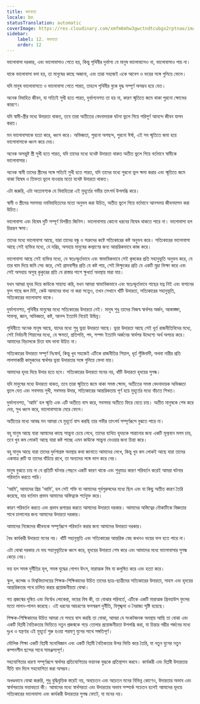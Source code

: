 ```yaml
---
title: বদান্যতা
locale: bn
statusTranslation: automatic
coverImage: https://res.cloudinary.com/xmfm6mhw3gwctndtcubgx2rptnae/image/upload/v1740337243/small_cover_educacion_fundamental_a051170f1c.webp
sidebar:
    label: 12. বদান্যতা
    order: 12
---
```

ভালোবাসা দরকার, এবং ভালোবাসাও পেতে হয়, কিন্তু পৃথিবীর দুর্ভাগ্য যে মানুষ ভালোবাসেও না, ভালোবাসাও পায় না।

যাকে ভালোবাসা বলা হয়, তা মানুষের কাছে অজানা, এবং তারা সহজেই একে আবেগ ও ভয়ের সঙ্গে গুলিয়ে ফেলে।

যদি মানুষ ভালোবাসতে ও ভালোবাসা পেতে পারত, তাহলে পৃথিবীর বুকে যুদ্ধ সম্পূর্ণ অসম্ভব হয়ে যেত।

অনেক বিবাহিত জীবন, যা সত্যিই সুখী হতে পারত, দুর্ভাগ্যবশত তা হয় না, কারণ স্মৃতিতে জমে থাকা পুরনো ক্ষোভের কারণে।

যদি স্বামী-স্ত্রীর মধ্যে উদারতা থাকত, তবে তারা অতীতের বেদনাদায়ক ঘটনা ভুলে গিয়ে পরিপূর্ণ আনন্দে জীবন যাপন করত।

মন ভালোবাসাকে হত্যা করে, ধ্বংস করে। অভিজ্ঞতা, পুরনো অপছন্দ, পুরনো ঈর্ষা, এই সব স্মৃতিতে জমা হয়ে ভালোবাসাকে ধ্বংস করে দেয়।

অনেক অসন্তুষ্ট স্ত্রী সুখী হতে পারত, যদি তাদের মধ্যে যথেষ্ট উদারতা থাকত অতীত ভুলে গিয়ে বর্তমানে স্বামীকে ভালোবাসার।

অনেক স্বামী তাদের স্ত্রীদের সঙ্গে সত্যিই সুখী হতে পারত, যদি তাদের মধ্যে পুরনো ভুল ক্ষমা করার এবং স্মৃতিতে জমে থাকা বিদ্বেষ ও তিক্ততা ভুলে যাওয়ার মতো যথেষ্ট উদারতা থাকত।

এটা জরুরি, এটা অত্যাবশ্যক যে বিবাহিতরা এই মুহূর্তের গভীর তাৎপর্য উপলব্ধি করে।

স্বামী ও স্ত্রীদের সবসময় নববিবাহিতদের মতো অনুভব করা উচিত, অতীত ভুলে গিয়ে বর্তমানে আনন্দময় জীবনযাপন করা উচিত।

ভালোবাসা এবং বিদ্বেষ দুটি সম্পূর্ণ বিপরীত জিনিস। ভালোবাসায় কোনো ধরনের বিদ্বেষ থাকতে পারে না। ভালোবাসা হল চিরন্তন ক্ষমা।

তাদের মধ্যে ভালোবাসা আছে, যারা তাদের বন্ধু ও শত্রুদের কষ্টে সত্যিকারের কষ্ট অনুভব করে। সত্যিকারের ভালোবাসা আছে সেই ব্যক্তির মধ্যে, যে দরিদ্র, অসহায় মানুষের কল্যাণের জন্য আন্তরিকভাবে কাজ করে।

ভালোবাসা আছে সেই ব্যক্তির মধ্যে, যে স্বতঃস্ফূর্তভাবে এবং স্বাভাবিকভাবে সেই কৃষকের প্রতি সহানুভূতি অনুভব করে, যে তার ঘাম দিয়ে জমি সেচ করে, সেই গ্রামবাসীর প্রতি যে কষ্ট পায়, সেই ভিক্ষুকের প্রতি যে একটি মুদ্রা ভিক্ষা করে এবং সেই অসহায় অসুস্থ কুকুরের প্রতি যে রাস্তার পাশে ক্ষুধার্ত অবস্থায় মারা যায়।

যখন আমরা হৃদয় দিয়ে কাউকে সাহায্য করি, যখন আমরা স্বাভাবিকভাবে এবং স্বতঃস্ফূর্তভাবে গাছের যত্ন নিই এবং বাগানের ফুল গাছে জল দিই, কেউ আমাদের বাধ্য না করা সত্ত্বেও, তখন সেখানে খাঁটি উদারতা, সত্যিকারের সহানুভূতি, সত্যিকারের ভালোবাসা থাকে।

দুর্ভাগ্যবশত, পৃথিবীর মানুষের মধ্যে সত্যিকারের উদারতা নেই। মানুষ শুধু তাদের নিজস্ব স্বার্থপর অর্জন, আকাঙ্ক্ষা, সাফল্য, জ্ঞান, অভিজ্ঞতা, কষ্ট, আনন্দ ইত্যাদি নিয়েই উদ্বিগ্ন।

পৃথিবীতে অনেক মানুষ আছে, যাদের মধ্যে শুধু ভুয়া উদারতা আছে। ভুয়া উদারতা আছে সেই ধূর্ত রাজনীতিবিদের মধ্যে, সেই নির্বাচনী শিয়ালের মধ্যে, যে ক্ষমতা, প্রতিপত্তি, পদ, সম্পদ ইত্যাদি অর্জনের স্বার্থপর উদ্দেশ্যে অর্থ অপচয় করে। আমাদের বিড়ালকে চিতা বাঘ ভাবা উচিত না।

সত্যিকারের উদারতা সম্পূর্ণ নিঃস্বার্থ, কিন্তু খুব সহজেই এটিকে রাজনীতির শিয়াল, ধূর্ত পুঁজিবাদী, অথবা নারীর প্রতি লালসাকারী কামুকদের স্বার্থপর ভুয়া উদারতার সঙ্গে গুলিয়ে ফেলা যায়।

আমাদের হৃদয় দিয়ে উদার হতে হবে। সত্যিকারের উদারতা মনের নয়, খাঁটি উদারতা হৃদয়ের সুগন্ধ।

যদি মানুষের মধ্যে উদারতা থাকত, তবে তারা স্মৃতিতে জমে থাকা সমস্ত ক্ষোভ, অতীতের সমস্ত বেদনাদায়ক অভিজ্ঞতা ভুলে যেত এবং সবসময় সুখী, সবসময় উদার, সত্যিকারের আন্তরিকতায় পূর্ণ হয়ে মুহূর্তের মধ্যে বাঁচতে শিখত।

দুর্ভাগ্যবশত, 'আমি' হল স্মৃতি এবং এটি অতীতে বাস করে, সবসময় অতীতে ফিরে যেতে চায়। অতীত মানুষকে শেষ করে দেয়, সুখ ধ্বংস করে, ভালোবাসাকে মেরে ফেলে।

অতীতের মধ্যে আবদ্ধ মন আমরা যে মুহূর্তে বাস করছি তার গভীর তাৎপর্য সম্পূর্ণরূপে বুঝতে পারে না।

বহু মানুষ আছে যারা আমাদের কাছে সান্ত্বনা চেয়ে লেখে, তাদের ব্যথিত হৃদয়কে সারানোর জন্য একটি মূল্যবান মলম চায়, তবে খুব কম লোকই আছে যারা কষ্ট পাচ্ছে এমন কাউকে সান্ত্বনা দেওয়ার জন্য চিন্তা করে।

বহু মানুষ আছে যারা তাদের দুর্দশাগ্রস্ত অবস্থার কথা জানাতে আমাদের লেখে, কিন্তু খুব কম লোকই আছে যারা তাদের একমাত্র রুটি যা তাদের বাঁচিয়ে রাখে, তা অন্যদের সঙ্গে ভাগ করে নেয়।

মানুষ বুঝতে চায় না যে প্রতিটি ঘটনার পেছনে একটি কারণ থাকে এবং শুধুমাত্র কারণ পরিবর্তন করেই আমরা ঘটনার পরিবর্তন করতে পারি।

'আমি', আমাদের প্রিয় 'আমি', হল সেই শক্তি যা আমাদের পূর্বপুরুষদের মধ্যে ছিল এবং যা কিছু অতীত কারণ তৈরি করেছে, যার বর্তমান প্রভাব আমাদের অস্তিত্বকে শর্তযুক্ত করে।

কারণ পরিবর্তন করতে এবং প্রভাব রূপান্তর করতে আমাদের উদারতা দরকার। আমাদের অস্তিত্বের নৌকাটিকে বিজ্ঞতার সাথে চালানোর জন্য আমাদের উদারতা দরকার।

আমাদের নিজেদের জীবনকে সম্পূর্ণরূপে পরিবর্তন করার জন্য আমাদের উদারতা দরকার।

বৈধ কার্যকরী উদারতা মনের নয়। খাঁটি সহানুভূতি এবং সত্যিকারের আন্তরিক স্নেহ কখনও ভয়ের ফল হতে পারে না।

এটা বোঝা দরকার যে ভয় সহানুভূতিকে ধ্বংস করে, হৃদয়ের উদারতা শেষ করে এবং আমাদের মধ্যে ভালোবাসার সুগন্ধ কেড়ে নেয়।

ভয় হল সমস্ত দুর্নীতির মূল, সমস্ত যুদ্ধের গোপন উৎস, মারাত্মক বিষ যা কলুষিত করে এবং হত্যা করে।

স্কুল, কলেজ ও বিশ্ববিদ্যালয়ের শিক্ষক-শিক্ষিকাদের উচিত তাদের ছাত্র-ছাত্রীদের সত্যিকারের উদারতা, সাহস এবং হৃদয়ের আন্তরিকতার পথে চালিত করার প্রয়োজনীয়তা বোঝা।

গত প্রজন্মের দূষিত এবং নির্বোধ লোকেরা, ভয়ের বিষ কী, তা বোঝার পরিবর্তে, এটিকে একটি মারাত্মক গ্রিনহাউস ফুলের মতো লালন-পালন করেছে। এই ধরনের আচরণের ফলস্বরূপ দুর্নীতি, বিশৃঙ্খলা ও নৈরাজ্য সৃষ্টি হয়েছে।

শিক্ষক-শিক্ষিকাদের উচিত আমরা যে সময়ে বাস করছি তা বোঝা, আমরা যে সংকটজনক অবস্থায় আছি তা বোঝা এবং একটি বিপ্লবী নৈতিকতার ভিত্তিতে নতুন প্রজন্মকে গড়ে তোলার প্রয়োজনীয়তা উপলব্ধি করা, যা চিন্তার গম্ভীর গর্জনের মধ্যে দুঃখ ও যন্ত্রণার এই মুহূর্তে শুরু হওয়া পরমাণু যুগের সাথে সঙ্গতিপূর্ণ।

মৌলিক শিক্ষা একটি বিপ্লবী মনোবিজ্ঞান এবং একটি বিপ্লবী নৈতিকতার উপর ভিত্তি করে তৈরি, যা নতুন যুগের নতুন কম্পনশীল ছন্দের সাথে সামঞ্জস্যপূর্ণ।

সহযোগিতার ধারণা সম্পূর্ণরূপে স্বার্থপর প্রতিযোগিতার ভয়ানক যুদ্ধকে প্রতিস্থাপন করবে। কার্যকরী এবং বিপ্লবী উদারতার নীতি বাদ দিলে সহযোগিতা করা অসম্ভব।

অখণ্ডভাবে বোঝা জরুরি, শুধু বুদ্ধিবৃত্তিক স্তরেই নয়, অবচেতন এবং অচেতন মনের বিভিন্ন কোণেও, উদারতার অভাব এবং স্বার্থপরতার ভয়াবহতা কী। আমাদের মধ্যে স্বার্থপরতা এবং উদারতার অভাব সম্পর্কে সচেতন হলেই আমাদের হৃদয়ে সত্যিকারের ভালোবাসা এবং কার্যকরী উদারতার সুগন্ধ ফোটে, যা মনের নয়।

